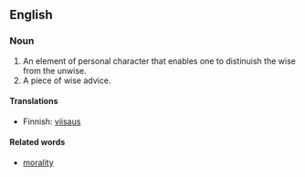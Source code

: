 ==English==

===Noun===

#An element of personal character that enables one to distinuish the wise from the unwise.
#A piece of wise advice.

====Translations====
*Finnish: [[viisaus]]

====Related words====
*[[morality]]